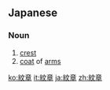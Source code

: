 ==Japanese==
{{ja-kanjitab|紋|章}}
===Noun===
{{ja-noun|k|hira=もんしょう|rom=monshō|hidx=もんしよう}}

# [[crest]]
# [[coat]] of [[arms]]

[[ko:紋章]]
[[it:紋章]]
[[ja:紋章]]
[[zh:紋章]]